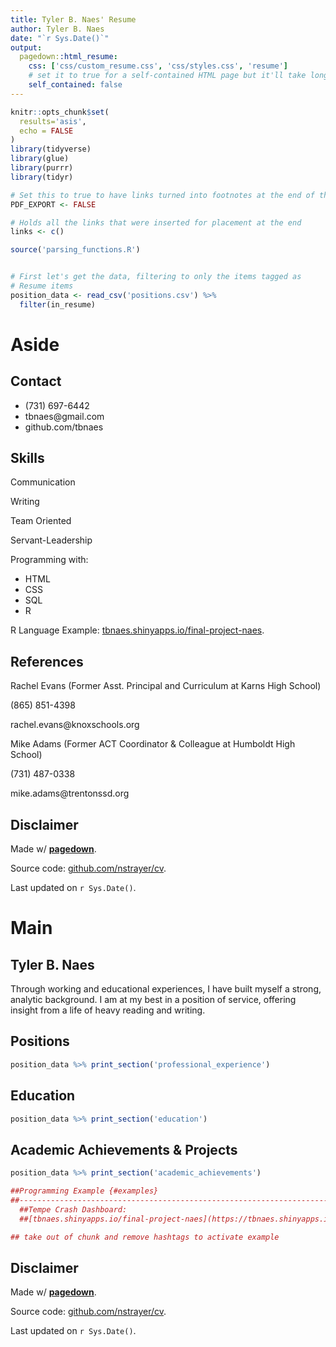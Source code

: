 ```yaml
---
title: Tyler B. Naes' Resume
author: Tyler B. Naes
date: "`r Sys.Date()`"
output:
  pagedown::html_resume:
    css: ['css/custom_resume.css', 'css/styles.css', 'resume']
    # set it to true for a self-contained HTML page but it'll take longer to render
    self_contained: false
---
```


```r
knitr::opts_chunk$set(
  results='asis', 
  echo = FALSE
)
library(tidyverse)
library(glue)
library(purrr)
library(tidyr)

# Set this to true to have links turned into footnotes at the end of the document
PDF_EXPORT <- FALSE

# Holds all the links that were inserted for placement at the end
links <- c()

source('parsing_functions.R')


# First let's get the data, filtering to only the items tagged as
# Resume items
position_data <- read_csv('positions.csv') %>% 
  filter(in_resume) 
```





Aside
================================================================================



Contact {#contact}
--------------------------------------------------------------------------------



- <i class="fa fa-phone"></i> (731) 697-6442
- <i class="fa fa-envelope"></i> tbnaes@gmail.com
- <i class="fa fa-github"></i> github.com/tbnaes




Skills {#skills}
--------------------------------------------------------------------------------


Communication

Writing

Team Oriented

Servant-Leadership

Programming with:

- HTML
- CSS
- SQL
- R

<i class="fa fa-computer"></i>
R Language Example: [tbnaes.shinyapps.io/final-project-naes](https://tbnaes.shinyapps.io/final-project-naes/).




References {#references}
--------------------------------------------------------------------------------


Rachel Evans (Former Asst. Principal and Curriculum at Karns High School)

<i class="fa fa-phone"></i> (865) 851-4398

<i class="fa fa-envelope"></i> rachel.evans@knoxschools.org



Mike Adams (Former ACT Coordinator & Colleague at Humboldt High School)

<i class="fa fa-phone"></i> (731) 487-0338

<i class="fa fa-envelope"></i> mike.adams@trentonssd.org






Disclaimer {#disclaimer}
--------------------------------------------------------------------------------

Made w/ [**pagedown**](https://github.com/rstudio/pagedown). 

Source code: [github.com/nstrayer/cv](https://github.com/scarlett425/cv).

Last updated on `r Sys.Date()`.


Main
================================================================================


Tyler B. Naes {#title}
--------------------------------------------------------------------------------

Through working and educational experiences, I have built myself a strong, analytic background. I am at
my best in a position of service, offering insight from a life of heavy reading and writing.



Positions {data-icon=suitcase}
--------------------------------------------------------------------------------

```r
position_data %>% print_section('professional_experience')
```




Education {data-icon=graduation-cap data-concise=true}
--------------------------------------------------------------------------------

```r
position_data %>% print_section('education')
```






Academic Achievements & Projects {data-icon=medal}
--------------------------------------------------------------------------------

```r
position_data %>% print_section('academic_achievements')
```



```r
##Programming Example {#examples}
##--------------------------------------------------------------------------------
  ##Tempe Crash Dashboard: 
  ##[tbnaes.shinyapps.io/final-project-naes](https://tbnaes.shinyapps.io/final-project-naes/)

## take out of chunk and remove hashtags to activate example 
```






Disclaimer {#disclaimer}
--------------------------------------------------------------------------------

Made w/ [**pagedown**](https://github.com/rstudio/pagedown). 

Source code: [github.com/nstrayer/cv](https://github.com/scarlett425/cv).

Last updated on `r Sys.Date()`.